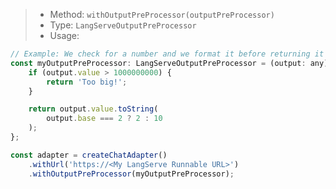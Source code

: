 > * Method: `withOutputPreProcessor(outputPreProcessor)`
> * Type: `LangServeOutputPreProcessor`
> * Usage:

```js
// Example: We check for a number and we format it before returning it to the user a string
const myOutputPreProcessor: LangServeOutputPreProcessor = (output: any) => {
    if (output.value > 1000000000) {
        return 'Too big!';
    }

    return output.value.toString(
        output.base === 2 ? 2 : 10
    );
};

const adapter = createChatAdapter()
    .withUrl('https://<My LangServe Runnable URL>')
    .withOutputPreProcessor(myOutputPreProcessor);
```
